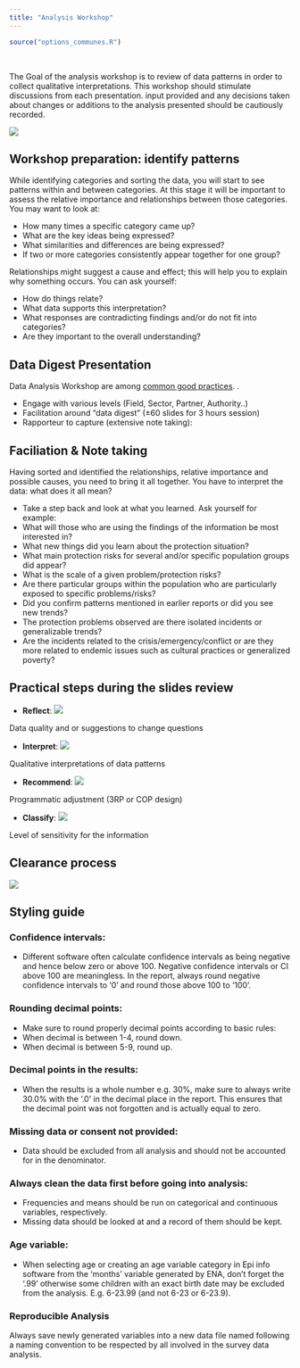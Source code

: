 ```yaml
---
title: "Analysis Workshop"
---
```


```r
source("options_communes.R")
```

<div class="important">
 

The Goal of the analysis workshop is to review of data patterns in order to collect qualitative interpretations. This workshop should stimulate discussions from each presentation. input provided and any decisions taken about changes or additions to the analysis presented should be cautiously recorded.

</div>


![](images/workshop.png)

## Workshop preparation: identify patterns

While identifying categories and sorting the data, you will start to see patterns within and between categories. At this stage it will be important to assess the relative importance and relationships between those categories. You may want to look at: 

 *  How many times a specific category came up?  
 *  What are the key ideas being expressed?  
 *  What similarities and differences are being expressed?  
 *  If two or more categories consistently appear together for one group?  

Relationships might suggest a cause and effect; this will help you to explain why something occurs. You can ask yourself:  

 *  How do things relate?
 *  What data supports this interpretation?
 *  What responses are contradicting findings and/or do not fit into categories?
 *  Are they important to the overall understanding? 



## Data Digest Presentation 

Data Analysis Workshop are among [common good practices](http://jet.jips.org/documents/download/terms-of-reference-for-a-workshop-on-collaborative-analysis-of-the-profiling-findings).
.

 *  Engage with various levels (Field, Sector, Partner, Authority..)
 *  Facilitation around “data digest” (±60 slides for 3 hours session) 
 *  Rapporteur to capture (extensive note taking):

## Faciliation & Note taking

Having sorted and identified the relationships, relative importance and possible causes, you need to bring it all together. You have to interpret the data: what does it all mean? 

 *  Take a step back and look at what you learned. Ask yourself for example:  
 *  What will those who are using the findings of the information be most interested in?
 *  What new things did you learn about the protection situation?
 *  What main protection risks for several and/or specific population groups did appear?
 *  What is the scale of a given problem/protection risks? 
 *  Are there particular groups within the population who are particularly exposed to specific problems/risks?
 *  Did you confirm patterns mentioned in earlier reports or did you see new trends?
 *  The protection problems observed are there isolated incidents or generalizable trends? 
 *  Are the incidents related to the crisis/emergency/conflict or are they more related to endemic issues such as cultural practices or generalized poverty?  

## Practical steps during the slides review

 * __Reflect__: ![](images/reflect.png)  
 
Data quality and or suggestions to change questions

 * __Interpret__:  ![](images/interpret.png)  
 
Qualitative interpretations of data patterns 
 
 * __Recommend__: ![](images/recommend.png)  
 
Programmatic adjustment (3RP or COP design)

 * __Classify__:  ![](images/classify.png)  
 
Level of sensitivity for the information


## Clearance process 

![](images/sensitive.png)


## Styling guide

### Confidence intervals:

 * Different software often calculate confidence intervals as being negative and hence below zero or above 100. Negative confidence intervals or CI above 100 are meaningless. In the report, always round negative confidence intervals to ‘0’ and round those above 100 to ‘100’.

 
### Rounding decimal points:

 * Make sure to round properly decimal points according to basic rules:
 *  When decimal is between 1-4, round down.
 *  When decimal is between 5-9, round up.

### Decimal points in the results:

 * When the results is a whole number e.g. 30%, make sure to always write 30.0% with the ‘.0’ in the decimal place in the report. This ensures that the decimal point was not forgotten and is actually equal to zero.

### Missing data or consent not provided:

 * Data should be excluded from all analysis and should not be accounted for in the denominator.


### Always clean the data first before going into analysis:

 * Frequencies and means should be run on categorical and continuous variables, respectively.
 * Missing data should be looked at and a record of them should be kept.

### Age variable:

 * When selecting age or creating an age variable category in Epi info software from the ‘months’ variable generated by ENA, don’t forget the ‘.99’ otherwise some children with an exact birth date may be excluded from the analysis. E.g. 6-23.99 (and not 6-23 or 6-23.9).

### Reproducible Analysis

Always save newly generated variables into a new data file named following a naming convention to be respected by all involved in the survey data analysis.



